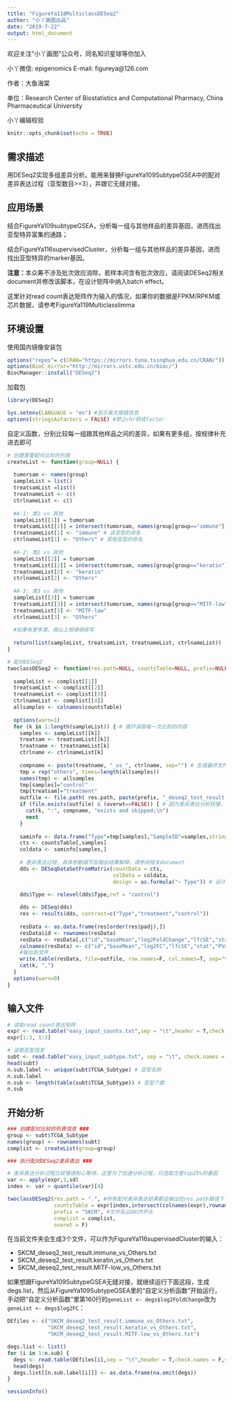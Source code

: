 ```yaml
---
title: "FigureYa118MulticlassDESeq2"
author: "小丫画图出品"
date: "2019-7-22"
output: html_document
---
```

欢迎关注“小丫画图”公众号，同名知识星球等你加入

小丫微信: epigenomics  E-mail: figureya@126.com

作者：大鱼海棠

单位：Research Center of Biostatistics and Computational Pharmacy, China Pharmaceutical University

小丫编辑校验

```r
knitr::opts_chunk$set(echo = TRUE)
```

## 需求描述

用DESeq2实现多组差异分析。能用来替换FigureYa109SubtypeGSEA中的配对差异表达过程（亚型数目>=3），并跟它无缝对接。

## 应用场景

结合FigureYa109subtypeGSEA，分析每一组与其他样品的差异基因，进而找出亚型特异富集的通路；

结合FigureYa116supervisedCluster，分析每一组与其他样品的差异基因，进而找出亚型特异的marker基因。

**注意：**本众筹不涉及批次效应消除，若样本间含有批次效应，请阅读DESeq2相关document并修改该脚本，在设计矩阵中纳入batch effect。

这里针对read count表达矩阵作为输入的情况，如果你的数据是FPKM/RPKM或芯片数据，请参考FigureYa119Multiclasslimma

## 环境设置

使用国内镜像安装包

```r
options("repos"= c(CRAN="https://mirrors.tuna.tsinghua.edu.cn/CRAN/"))
options(BioC_mirror="http://mirrors.ustc.edu.cn/bioc/")
BiocManager::install("DESeq2")
```

加载包

```r
library(DESeq2)

Sys.setenv(LANGUAGE = "en") #显示英文报错信息
options(stringsAsFactors = FALSE) #禁止chr转成factor
```

自定义函数，分别比较每一组跟其他样品之间的差异，如果有更多组，按规律补充进去即可

```r
# 创建需要配对比较的列表
createList <- function(group=NULL) {
  
  tumorsam <- names(group)
  sampleList = list()
  treatsamList =list()
  treatnameList <- c()
  ctrlnameList <- c()
  
  #A-1: 类1 vs 其他
  sampleList[[1]] = tumorsam
  treatsamList[[1]] = intersect(tumorsam, names(group[group=="immune"])) # 亚型名称需要根据情况修改
  treatnameList[1] <- "immune" # 该亚型的命名
  ctrlnameList[1] <- "Others" # 其他亚型的命名
  
  #A-2: 类2 vs 其他
  sampleList[[2]] = tumorsam
  treatsamList[[2]] = intersect(tumorsam, names(group[group=="keratin"]))
  treatnameList[2] <- "keratin"
  ctrlnameList[2] <- "Others"
  
  #A-3: 类3 vs 其他
  sampleList[[3]] = tumorsam
  treatsamList[[3]] = intersect(tumorsam, names(group[group=="MITF-low"]))
  treatnameList[3] <- "MITF-low"
  ctrlnameList[3] <- "Others"
  
  #如果有更多类，按以上规律继续写
  
  return(list(sampleList, treatsamList, treatnameList, ctrlnameList))
}

# 配对DESeq2
twoclassDESeq2 <- function(res.path=NULL, countsTable=NULL, prefix=NULL, complist=NULL, overwt=FALSE) {
  
  sampleList <- complist[[1]]
  treatsamList <- complist[[2]]
  treatnameList <- complist[[3]]
  ctrlnameList <- complist[[4]]
  allsamples <- colnames(countsTable)
  
  options(warn=1)
  for (k in 1:length(sampleList)) { # 循环读取每一次比较的内容
    samples <- sampleList[[k]]
    treatsam <- treatsamList[[k]] 
    treatname <- treatnameList[k]
    ctrlname <- ctrlnameList[k]
    
    compname <- paste(treatname, "_vs_", ctrlname, sep="") # 生成最终文件名
    tmp = rep("others", times=length(allsamples))
    names(tmp) <- allsamples
    tmp[samples]="control"
    tmp[treatsam]="treatment"
    outfile <- file.path( res.path, paste(prefix, "_deseq2_test_result.", compname, ".txt", sep="") )
    if (file.exists(outfile) & (overwt==FALSE)) { # 因为差异表达分析较慢，因此如果文件存在，在不覆盖的情况下（overwt=F）不再次计算差异表达
      cat(k, ":", compname, "exists and skipped;\n")
      next
    }
    
    saminfo <- data.frame("Type"=tmp[samples],"SampleID"=samples,stringsAsFactors = F)
    cts <- countsTable[,samples]
    coldata <- saminfo[samples,]
    
    # 差异表达过程，具体参数细节及输出结果解释，请参阅相关document
    dds <- DESeqDataSetFromMatrix(countData = cts,
                                  colData = coldata,
                                  design = as.formula("~ Type")) # 设计矩阵仅包含亚型信息，若有批次效应请修改

    dds$Type <- relevel(dds$Type,ref = "control")
    
    dds <- DESeq(dds)
    res <- results(dds, contrast=c("Type","treatment","control"))
    
    resData <- as.data.frame(res[order(res$padj),])
    resData$id <- rownames(resData)
    resData <- resData[,c("id","baseMean","log2FoldChange","lfcSE","stat","pvalue","padj")]
    colnames(resData) <- c("id","baseMean","log2FC","lfcSE","stat","PValue","FDR")
    #输出到文件
    write.table(resData, file=outfile, row.names=F, col.names=T, sep="\t", quote=F)
    cat(k, ",")
  }
  options(warn=0)
}
```

## 输入文件

```r
# 读取read count表达矩阵
expr <- read.table("easy_input_counts.txt",sep = "\t",header = T,check.names = F,stringsAsFactors = F,row.names = 1)
expr[1:3, 1:3]

# 读取亚型信息
subt <- read.table("easy_input_subtype.txt", sep = "\t", check.names = F, stringsAsFactors = F, header = T, row.names = 1)
head(subt)
n.sub.label <- unique(subt$TCGA_Subtype) # 亚型名称
n.sub.label
n.sub <- length(table(subt$TCGA_Subtype)) # 亚型个数
n.sub
```

## 开始分析

```r
### 创建配对比较的列表信息 ###
group <- subt$TCGA_Subtype
names(group) <- rownames(subt) 
complist <- createList(group=group)

### 执行配对DESeq2差异表达 ###

# 差异表达分析过程比较慢请耐心等待，这里为了加速分析过程，只选取方差top25%的基因
var <- apply(expr,1,sd)
index <- var > quantile(var)[4]

twoclassDESeq2(res.path = ".", #所有配对差异表达结果都会输出在res.path路径下
               countsTable = expr[index,intersect(colnames(expr),rownames(subt))],
               prefix = "SKCM", #文件名以SKCM开头
               complist = complist,
               overwt = F)
```

在当前文件夹会生成3个文件，可以作为FigureYa116supervisedCluster的输入：

- SKCM_deseq2_test_result.immune_vs_Others.txt
- SKCM_deseq2_test_result.keratin_vs_Others.txt
- SKCM_deseq2_test_result.MITF-low_vs_Others.txt

如果想跟FigureYa109SubtypeGSEA无缝对接，就继续运行下面这段，生成degs.list，然后从FigureYa109SubtypeGSEA里的“自定义分析函数”开始运行，手动把“自定义分析函数”里第160行的`geneList <- degs$log2FoldChange`改为`geneList <- degs$log2FC`：

```r
DEfiles <- c("SKCM_deseq2_test_result.immune_vs_Others.txt",
             "SKCM_deseq2_test_result.keratin_vs_Others.txt",
             "SKCM_deseq2_test_result.MITF-low_vs_Others.txt")

degs.list <- list()
for (i in 1:n.sub) {
  degs <- read.table(DEfiles[i],sep = "\t",header = T,check.names = F,stringsAsFactors = F,row.names = 1)
  head(degs)
  degs.list[[n.sub.label[i]]] <- as.data.frame(na.omit(degs))
}
```

```r
sessionInfo()
```